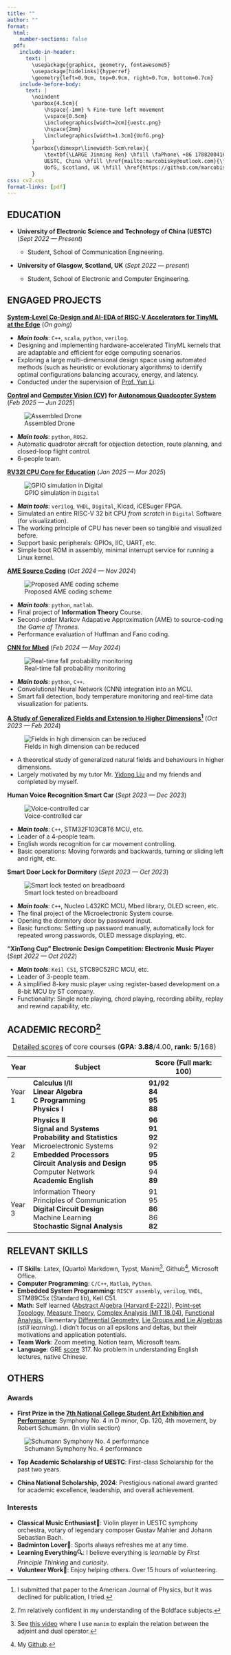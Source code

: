 ```yaml
---
title: ""
author: ""
format:
  html: 
    number-sections: false
  pdf:
    include-in-header:
      text: |
        \usepackage{graphicx, geometry, fontawesome5}
        \usepackage[hidelinks]{hyperref}
        \geometry{left=0.9cm, top=0.9cm, right=0.7cm, bottom=0.7cm}
    include-before-body:
      text: |
        \noindent
        \parbox{4.5cm}{
            \hspace{-1mm} % Fine-tune left movement
            \vspace{0.5cm}
            \includegraphics[width=2cm]{uestc.png} 
            \hspace{2mm}
            \includegraphics[width=1.3cm]{UofG.png}
        }
        \parbox{\dimexpr\linewidth-5cm\relax}{
            \textbf{\LARGE Jinming Ren} \hfill \faPhone\ +86 17882004164 \\[5pt]
            UESTC, China \hfill \href{mailto:marcobisky@outlook.com}{\faEnvelope\ marcobisky@outlook.com} \\[1pt]
            UofG, Scotland, UK \hfill \href{https://github.com/marcobisky}{\faGithub\ github.com/marcobisky} \\
        }
css: cv2.css
format-links: [pdf]
---
```

## EDUCATION

- **University of Electronic Science and Technology of China (UESTC)** [(*Sept 2022 --- Present*)]{.cvdate}

  - Student, School of Communication Engineering.

- **University of Glasgow, Scotland, UK** [(*Sept 2022 --- present*)]{.cvdate}

  - Student, School of Electronic and Computer Engineering.

## ENGAGED PROJECTS

**[System-Level Co-Design and AI-EDA of RISC-V Accelerators for TinyML at the Edge](../tinyml/index.html)** [(*On going*)]{.cvdate}

- ***Main tools***: `C++`, `scala`, `python`, `verilog`.
- Designing and implementing hardware-accelerated TinyML kernels that are adaptable and efficient for edge computing scenarios.
- Exploring a large multi-dimensional design space using automated methods (such as heuristic or evolutionary algorithms) to identify optimal configurations balancing accuracy, energy, and latency.
- Conducted under the supervision of [Prof. Yun Li](https://scholar.google.com/citations?user=1NT1jFMAAAAJ&hl=en).

<!-- **Movable Antenna (MA) for Anti-jamming** [(*Just start*)]{.cvdate}

- ***Main tools***: `matlab`.
- A heuristic investigation into Anti-jamming through stochastic antenna movement.
- Conducted under the supervision of [Prof. Weidong Mei](https://scholar.google.com.sg/citations?user=JtHltIoAAAAJ&hl=en-EN) at UESTC. -->

**[Control](../posts/quadrocopter-control/index.qmd) and [Computer Vision (CV)](drone-cv.pdf) for [Autonomous Quadcopter System](drone.pdf)** [(*Feb 2025 --- Jun 2025*)]{.cvdate}
 
::: {.content-visible when-format="html"}
![Assembled Drone](images/drone.png){.column-margin}
:::

- ***Main tools***: `python`, `ROS2`.
- Automatic quadrotor aircraft for objection detection, route planning, and closed-loop flight control.
- 6-people team.

**[RV32I CPU Core for Education](https://github.com/Marcobisky/my-riscv)** [(*Jan 2025 --- Mar 2025*)]{.cvdate}

::: {.content-visible when-format="html"}
![GPIO simulation in `Digital`](images/my-riscv.gif){.column-margin}
:::

- ***Main tools***: `verilog`, `VHDL`, `Digital`, Kicad, iCESuger FPGA.
- Simulated an entire RISC-V 32 bit CPU *from scratch* in `Digital` Software (for visualization).
- The working principle of CPU has never been so tangible and visualized before.
- Support basic peripherals: GPIOs, IIC, UART, etc.
- Simple boot ROM in assembly, minimal interrupt service for running a Linux kernel.


**[AME Source Coding](https://github.com/Marcobisky/ame-entropy-source-coding)**  [(*Oct 2024 --- Nov 2024*)]{.cvdate}

::: {.content-visible when-format="html"}
![Proposed AME coding scheme](images/ame.png){.column-margin}
:::

- ***Main tools***: `python`, `matlab`.
- Final project of **Information Theory** Course.
- Second-order Markov Adapative Approximation (AME) to source-coding *the Game of Thrones*. 
- Performance evaluation of Huffman and Fano coding.

**[CNN for Mbed](https://github.com/Marcobisky/CNN-for-mbed)** [(*Feb 2024 --- May 2024*)]{.cvdate}

::: {.content-visible when-format="html"}
![Real-time fall probability monitoring](images/cnn-mbed.gif){.column-margin}
:::

- ***Main tools***: `python`, `C++`.
- Convolutional Neural Network (CNN) integration into an MCU.
- Smart fall detection, body temperature monitoring and real-time data visualization for patients.

**[A Study of Generalized Fields and Extension to Higher Dimensions[^physics]](physics-paper.pdf)** [(*Oct 2023 --- Feb 2024*)]{.cvdate}

[^physics]: I submitted that paper to the [American Journal of Physics](https://pubs.aip.org/aapt/ajp), but it was declined for publication, I tried.

::: {.content-visible when-format="html"}
![Fields in high dimension can be reduced](images/generalized-fields.png){.column-margin}
:::

- A theoretical study of generalized natural fields and behaviours in higher dimensions.
- Largely motivated by my tutor Mr. [Yidong Liu](https://scholar.google.com/citations?user=Amwv33EAAAAJ&hl=en) and my friends and completed by myself.

**Human Voice Recognition Smart Car** [(*Sept 2023 --- Dec 2023*)]{.cvdate}

::: {.content-visible when-format="html"}
![Voice-controlled car](images/smart-car.gif){.column-margin}
:::

- ***Main tools***: `C++`, STM32F103C8T6 MCU, etc.
- Leader of a 4-people team.
- English words recognition for car movement controlling. 
- Basic operations: Moving forwards and backwards, turning or sliding left and right, etc.

**Smart Door Lock for Dormitory** [(*Sept 2023 --- Oct 2023*)]{.cvdate}

::: {.content-visible when-format="html"}
![Smart lock tested on breadboard](images/smart-door-opener.gif){.column-margin}
:::

- ***Main tools***: `C++`, Nucleo L432KC MCU, Mbed library, OLED screen, etc.
- The final project of the Microelectronic System course.
- Opening the dormitory door by password input.
- Basic functions: Setting up password manually, automatically lock for repeated wrong passwords, OLED message displaying, etc.

**"XinTong Cup" Electronic Design Competition: Electronic Music Player** [(*Sept 2022 --- Oct 2022*)]{.cvdate}

- ***Main tools***: `Keil C51`, STC89C52RC MCU, etc.
- Leader of 3-people team.
- A simplified 8-key music player using register-based development on a 8-bit MCU by ST company.
- Functionality: Single note playing, chord playing, recording ability, replay and rewind capability, etc.

## ACADEMIC RECORD[^fullscore]

+----------+-------------------------------------------------------------+----------------------------------------+
| Year     | Subject                                                     | Score (Full mark: 100)                 |
+==========+=============================================================+========================================+
| Year 1   | **Calculus I/II** <br> [\newline]{.print-only}              | **91/92** <br> [\newline]{.print-only} |
|          | **Linear Algebra** <br> [\newline]{.print-only}             | **84** <br> [\newline]{.print-only}    |
|          | **C Programming** <br> [\newline]{.print-only}              | **95** <br> [\newline]{.print-only}    |
|          | **Physics I** <br> [\newline]{.print-only}                  | **88** <br> [\newline]{.print-only}    |
+----------+-------------------------------------------------------------+----------------------------------------+
| Year 2   | **Physics II** <br> [\newline]{.print-only}                 | **96** <br> [\newline]{.print-only}    |
|          | **Signal and Systems** <br> [\newline]{.print-only}         | **91** <br> [\newline]{.print-only}    |
|          | **Probability and Statistics** <br> [\newline]{.print-only} | **92** <br> [\newline]{.print-only}    |
|          | Microelectronic Systems <br> [\newline]{.print-only}        | 92 <br> [\newline]{.print-only}        |
|          | **Embedded Processors** <br> [\newline]{.print-only}        | **95** <br> [\newline]{.print-only}    |
|          | **Circuit Analysis and Design** <br> [\newline]{.print-only}| **95** <br> [\newline]{.print-only}    |
|          | Computer Network <br> [\newline]{.print-only}               | 94 <br> [\newline]{.print-only}        |
|          | **Academic English** <br> [\newline]{.print-only}           | **89** <br> [\newline]{.print-only}    |
+----------+-------------------------------------------------------------+----------------------------------------+
| Year 3   | Information Theory <br> [\newline]{.print-only}             | 91 <br> [\newline]{.print-only}        |
|          | Principles of Communication <br> [\newline]{.print-only}    | 95 <br> [\newline]{.print-only}        |
|          | **Digital Circuit Design** <br> [\newline]{.print-only}     | **86** <br> [\newline]{.print-only}    |
|          | Machine Learning <br> [\newline]{.print-only}               | 86 <br> [\newline]{.print-only}        |
|          | **Stochastic Signal Analysis** <br> [\newline]{.print-only} | **82** <br>                            |
+----------+-------------------------------------------------------------+----------------------------------------+

: [Detailed scores](score.pdf) of core courses (**GPA: 3.88**/4.00, **rank: 5**/168)

[^fullscore]: I'm relatively confident in my understanding of the Boldface subjects.


## RELEVANT SKILLS

- **IT Skills**: Latex, (Quarto) Markdown, Typst, Manim[^manim], Github[^github], Microsoft Office.
- **Computer Programming**: `C/C++`, `Matlab`, `Python`.
- **Embedded System Programming**: `RISCV assembly`, `verilog`, `VHDL`, STM89C5x (Standard lib), Keil C51.
- **Math**: Self learned ([Abstract Algebra (Harvard E-222)](http://wayback.archive-it.org/3671/20150528171650/https://www.extension.harvard.edu/open-learning-initiative/abstract-algebra)), [Point-set Topology](https://www.math.toronto.edu/ivan/mat327/?resources), [Measure Theory](https://www.youtube.com/watch?v=xZ69KEg7ccU&list=PLBh2i93oe2qvMVqAzsX1Kuv6-4fjazZ8j), [Complex Analysis (MIT 18.04)](https://ocw.mit.edu/courses/18-04-complex-variables-with-applications-spring-2018/), [Functional Analysis](https://books.google.com.sg/books/about/Functional_Analysis.html?id=LzgqBAAAQBAJ&source=kp_cover&redir_esc=y), Elementary [Differential Geometry](https://www.amazon.sg/Visual-Introduction-Differential-Calculus-Manifolds/dp/3319969919), [Lie Groups and Lie Algebras](https://www.amazon.sg/Naive-Lie-Theory-John-Stillwell/dp/0387782141) (*still learning*). I didn't focus on all epsilons and deltas, but their motivations and application potentials.
- **Team Work**: Zoom meeting, Notion team, Microsoft team.
- **Language**: GRE [score](gre-score.pdf) 317. No problem in understanding English lectures, native Chinese.

[^manim]: See [this video](https://www.bilibili.com/video/BV1AterevErt/?spm_id_from=333.1387.homepage.video_card.click&vd_source=42579e22289b6144ba0b2bdcf99834e3) where I use `manim` to explain the relation between the adjoint and dual operator.

[^github]: My [Github](https://github.com/Marcobisky).

## OTHERS

### Awards

- **First Prize in the [7th National College Student Art Exhibition and Performance](http://www.moe.gov.cn/srcsite/A17/moe_794/moe_628/202408/t20240806_1144389.html)**: Symphony No. 4 in D minor, Op. 120, 4th movement, by Robert Schumann. (In violin section)

::: {.content-visible when-format="html"}
![Schumann Symphony No. 4 performance](images/national-college-student-art-exhibition-and-performance.JPG){.column-margin}
:::

- **Top Academic Scholarship of UESTC**: First-class Scholarship for the past two years.

- **China National Scholarship, 2024**: Prestigious national award granted for academic excellence, leadership, and overall achievement.

### Interests

- **Classical Music Enthusiast🎻**: Violin player in UESTC symphony orchestra, votary of legendary composer Gustav Mahler and Johann Sebastian Bach.
- **Badminton Lover🏸**: Sports always refreshes me at any time.
- **Learning Everything🔍**: I believe everything is *learnable* by *First Principle Thinking* and *curiosity*.
- **Volunteer Work🤝**: Enjoy helping others. Over 15 hours of volunteering.
